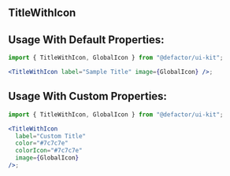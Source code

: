 
<Meta title="V2/TitleWithIcon/Documentation" component={TitleWithIcon} />

## TitleWithIcon

## Usage With Default Properties:

```jsx
import { TitleWithIcon, GlobalIcon } from "@defactor/ui-kit";

<TitleWithIcon label="Sample Title" image={GlobalIcon} />;
```

## Usage With Custom Properties:

```jsx
import { TitleWithIcon, GlobalIcon } from "@defactor/ui-kit";

<TitleWithIcon
  label="Custom Title"
  color="#7c7c7e"
  colorIcon="#7c7c7e"
  image={GlobalIcon}
/>;
```
